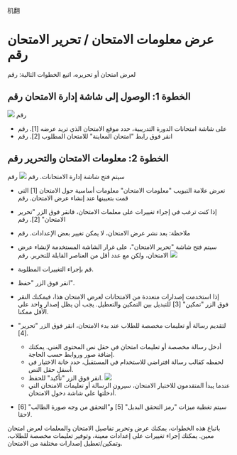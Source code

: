 机翻
# عرض معلومات الامتحان / تحرير الامتحان رقم 

 لعرض امتحان أو تحريره، اتبع الخطوات التالية: رقم 

 ## الخطوة 1: الوصول إلى شاشة إدارة الامتحان رقم 

 ![]( /img/utest/teacher/managing01.png) رقم 

 - على شاشة امتحانات الدورة التدريبية، حدد موقع الامتحان الذي تريد عرضه [1]. رقم 
 - انقر فوق رابط "امتحان المعاينة" للامتحان المطلوب [2]. رقم 

 ## الخطوة 2: معلومات الامتحان والتحرير رقم 
 سيتم فتح شاشة إدارة الامتحانات. رقم 
 ![]( /img/utest/teacher/managing02.png) رقم 

 - تعرض علامة التبويب "معلومات الامتحان" معلومات أساسية حول الامتحان [1] التي قمت بتعيينها عند إنشاء عرض الامتحان. رقم 
 - إذا كنت ترغب في إجراء تغييرات على معلمات الامتحان، فانقر فوق الزر "تحرير الامتحان" [2]. رقم 
 - ملاحظة: بعد نشر عرض الامتحان، لا يمكن تغيير بعض الإعدادات. رقم 
 - سيتم فتح شاشة "تحرير الامتحان"، على غرار الشاشة المستخدمة لإنشاء عرض الامتحان، ولكن مع عدد أقل من العناصر القابلة للتحرير. رقم 
 ![]( /img/utest/teacher/managing03.png)

 - قم بإجراء التغييرات المطلوبة. 
 - انقر فوق الزر "حفظ". 
 - إذا استخدمت إصدارات متعددة من الامتحانات لعرض الامتحان هذا، فيمكنك النقر فوق الزر "تمكين" [3] للتبديل بين التمكين والتعطيل. يجب أن يظل إصدار واحد على الأقل ممكنا. 
 - لتقديم رسالة أو تعليمات مخصصة للطلاب عند بدء الامتحان، انقر فوق الزر "تحرير" [4]. 
     - أدخل رسالة مخصصة أو تعليمات امتحان في حقل نص المحتوى الغني. يمكنك إضافة صور وروابط حسب الحاجة. 
     - لحفظه كقالب رسالة افتراضي للاستخدام في المستقبل، حدد خانة الاختيار في أسفل حقل النص. 
     - انقر فوق الزر "تأكيد" للحفظ. 
     ![]( /img/utest/teacher/managing04.png) 
     - عندما يبدأ المتقدمون للاختبار الامتحان، سيرون الرسالة أو تعليمات الامتحان التي أدخلتها على شاشة دخول الامتحان. 
 - سيتم تغطية ميزات "رمز التحقق البديل" [5] و"التحقق من وجه صورة الطالب" [6] لاحقا. 

 باتباع هذه الخطوات، يمكنك عرض وتحرير تفاصيل الامتحان والمعلمات لعرض امتحان معين. يمكنك إجراء تغييرات على إعدادات معينة، وتوفير تعليمات مخصصة للطلاب، وتمكين/تعطيل إصدارات مختلفة من الامتحان.
